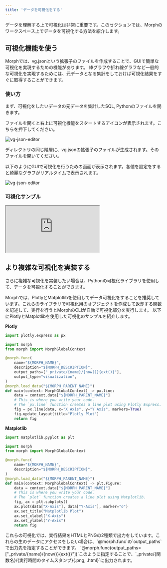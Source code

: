 ```yaml
---
title: 'データを可視化をする'
---
```


データを理解する上で可視化は非常に重要です。このセクションでは、Morphのワークスペース上でデータを可視化する方法を紹介します。

## 可視化機能を使う

Morphでは、vg.jsonという拡張子のファイルを作成することで、GUIで簡単な可視化を実現するための機能があります。
棒グラフや折れ線グラフなど一般的な可視化を実現するためには、元データとなる集計をしておけば可視化結果をすぐに取得することができます。

### 使い方

まず、可視化をしたいデータの元データを集計したSQL, Pythonのファイルを開きます。

ファイルを開くと右上に可視化機能をスタートするアイコンが表示されます。こちらを押下してください。

<img
	src="/assets/images/docs/visualization-how-to-start.png"
	alt="vg-json-editor"
/>

ディレクトリの同じ階層に、vg.jsonの拡張子のファイルが生成されます。そのファイルを開いてください。

以下のようにGUIで可視化を行うための画面が表示されます。各値を設定をすると綺麗なグラフがリアルタイムで表示されます。

<img
	src="/assets/images/docs/visualization-overview.png"
	alt="vg-json-editor"
/>

### 可視化サンプル

<iframe
	src="https://www.loom.com/embed/9274b8d8cc214161a5d22d67516ceeda?sid=c1a9dbf7-ff99-4b3d-b6d6-60e420c4e21a"
	controls
	className="w-full aspect-video"
></iframe>

## より複雑な可視化を実装する

さらに複雑な可視化を実装したい場合は、Pythonの可視化ライブラリを使用して、データを可視化することができます。

Morphでは、PlotlyとMatplotlibを使用してデータ可視化をすることを推奨しています。これらのライブラリで可視化用のオブジェクトを作成して返却する関数を記述して、実行を行うとMorphのCLIが自動で可視化部分を実行します。
以下にPlotlyとMatplotlibを使用した可視化のサンプルを紹介します。

**Plotly**

```python
import plotly.express as px

import morph
from morph import MorphGlobalContext

@morph.func(
    name="${MORPH_NAME}",
    description="${MORPH_DESCRIPTION}",
    output_paths=["_private/{name}/{now()}{ext()}"],
    output_type="visualization",
)
@morph.load_data("${MORPH_PARENT_NAME}")
def main(context: MorphGlobalContext) -> px.line:
    data = context.data["${MORPH_PARENT_NAME}"]
    # This is where you write your code.
    # The `px.line` function creates a line plot using Plotly Express.
    fig = px.line(data, x="X Axis", y="Y Axis", markers=True)
    fig.update_layout(title="Plotly Plot")
    return fig
```

**Matplotlib**

```python
import matplotlib.pyplot as plt

import morph
from morph import MorphGlobalContext

@morph.func(
    name="${MORPH_NAME}",
    description="${MORPH_DESCRIPTION}",
)
@morph.load_data("${MORPH_PARENT_NAME}")
def main(context: MorphGlobalContext) -> plt.Figure:
    data = context.data["${MORPH_PARENT_NAME}"]
    # This is where you write your code.
    # The `plot` function creates a line plot using Matplotlib.
    fig, ax = plt.subplots()
    ax.plot(data["X-Axis"], data["Y-Axis"], marker="o")
    ax.set_title("Matplotlib Plot")
    ax.set_xlabel("X-Axis")
    ax.set_ylabel("Y-Axis")
    return fig
```

<Tip>
これらの可視化では、実行結果をHTMLとPNGの2種類で出力をしています。これらの生のデータにアクセスをしたい場合は、`@morph.func`の`output_paths`で出力先を指定することができます。
`@morph.func(output_paths=["_private/{name}/{now()}{ext()}"])`このように指定することで、`_private/{関数名}/{実行時間のタイムスタンプ}{.png, .html}`に出力されます。
</Tip>
